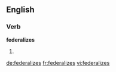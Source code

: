 ==English==

===Verb===
'''federalizes'''

# {{third-person singular of|federalize}}

[[de:federalizes]]
[[fr:federalizes]]
[[vi:federalizes]]